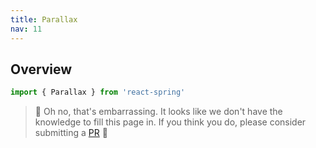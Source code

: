 ```yaml
---
title: Parallax
nav: 11
---
```


## Overview

```js
import { Parallax } from 'react-spring'
```

> 🚧 Oh no, that's embarrassing. It looks like we don't have the knowledge to fill this page in. If you think you do, please consider submitting a [PR](https://github.com/pmndrs/website) 🚧
